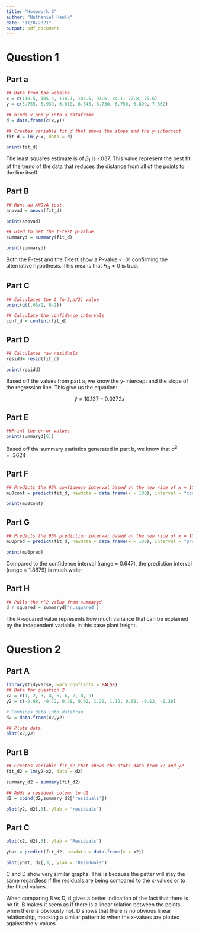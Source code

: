 ```yaml
---
title: "Homework 6"
author: "Nathaniel Haulk"
date: "11/8/2021"
output: pdf_document
---
```

# Question 1

## Part a
```r
## Data from the website
x = c(110.5, 105.4, 118.1, 104.5, 93.6, 84.1, 77.8, 75.6)
y = c(5.755, 5.939, 6.010, 6.545, 6.730, 6.750, 6.899, 7.862)

## binds x and y into a dataframe
d = data.frame(c(x,y))

## Creates variable fit_d that shows the slope and the y-intercept
fit_d = lm(y~x, data = d)

print(fit_d)
```
The least squares estimate is of $\beta_1$ is -.037. This value represent the best fit of the trend of the data that reduces the distance from all of the points to the line itself

## Part B
```r
## Runs an ANOVA test
anovad = anova(fit_d)

print(anovad)

## used to get the t-test p-value
summaryd = summary(fit_d)

print(summaryd)
```

Both the F-test and the T-test show a P-value <. 01 confirming the alternative hypothesis. This means that $H_a\neq0$ is true. 

## Part C

```r
## Calculates the t_(n-2,a/2) value
print(qt(.05/2, 8-2))

## Calculate the confidence intervals
conf_d = confint(fit_d)

```
## Part D

```r
## Calculates raw residuals
residd= resid(fit_d)

print(residd)

```


Based off the values from part a, we know the y-intercept and the slope of the regression line. This give us the equation:

$$ \hat{y} = 10.137 - 0.0372x$$

## Part E

```r

##Print the error values
print(summaryd[6])

```

Based off the summary statistics generated in part b, we know that $\hat{\sigma}^2 = .3624$

## Part F

```r
## Predicts the 95% confidence interval based on the new rice of x = 100
mu0conf = predict(fit_d, newdata = data.frame(x = 100), interval = "confidence")

print(mu0conf)
```

## Part G
```r
## Predicts the 95% prediction interval based on the new rice of x = 100
mu0pred = predict(fit_d, newdata = data.frame(x = 100), interval = "prediction")

print(mu0pred)
```

Compared to the confidence interval (range = 0.647), the prediction interval (range = 1.8879) is much wider

## Part H
```r
## Pulls the r^2 value from summaryd
d_r_squared = summaryd['r.squared']
```

The R-squared value represents how much variance that can be explained by the independent variable, in this case plant height. 

# Question 2

## Part A
```r
library(tidyverse, warn.conflicts = FALSE)
## Data for question 2
x2 = c(1, 2, 3, 4, 5, 6, 7, 8, 9)
y2 = c(-2.08, -0.72, 0.28, 0.92, 1.20, 1.12, 0.68, -0.12, -1.28)

# Combines data into datafram
d2 = data.frame(x2,y2)

## Plots data
plot(x2,y2)
```

## Part B
```r
## Creates variable fit_d2 that shows the stats data from x2 and y2
fit_d2 = lm(y2~x2, data = d2)

summary_d2 = summary(fit_d2)

## Adds a residual column to d2
d2 = cbind(d2,summary_d2['residuals'])

plot(y2, d2[,3], ylab = 'residuals')
```

## Part C
```r
plot(x2, d2[,3], ylab = 'Residuals')
```


```r

yhat = predict(fit_d2, newdata = data.frame(x = x2))

plot(yhat, d2[,3], ylab = 'Residuals')
```

C and D show very similar graphs. This is because the patter will stay the same regardless if the residuals are being compared to the x-values or to the fitted values.

When comparing B vs D, d gives a better indication of the fact that there is no fit. B makes it seem as if there is a linear relation between the points, when there is obviously not. D shows that there is no obvious linear relationship, mocking a similar pattern to when the x-values are plotted against the y-values
